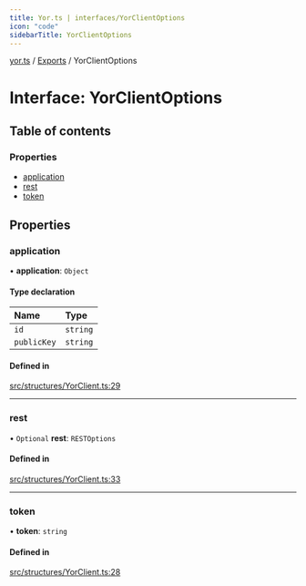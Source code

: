 ```yaml
---
title: Yor.ts | interfaces/YorClientOptions
icon: "code"
sidebarTitle: YorClientOptions
---
```

[yor.ts](../README) / [Exports](../modules) / YorClientOptions

# Interface: YorClientOptions

## Table of contents

### Properties

- [application](YorClientOptions#application)
- [rest](YorClientOptions#rest)
- [token](YorClientOptions#token)

## Properties

### application

• **application**: `Object`

#### Type declaration

| Name | Type |
| :------ | :------ |
| `id` | `string` |
| `publicKey` | `string` |

#### Defined in

[src/structures/YorClient.ts:29](https://github.com/OreOreki/interactions.ts/blob/e3ad9a5/src/structures/YorClient.ts#L29)

___

### rest

• `Optional` **rest**: `RESTOptions`

#### Defined in

[src/structures/YorClient.ts:33](https://github.com/OreOreki/interactions.ts/blob/e3ad9a5/src/structures/YorClient.ts#L33)

___

### token

• **token**: `string`

#### Defined in

[src/structures/YorClient.ts:28](https://github.com/OreOreki/interactions.ts/blob/e3ad9a5/src/structures/YorClient.ts#L28)
